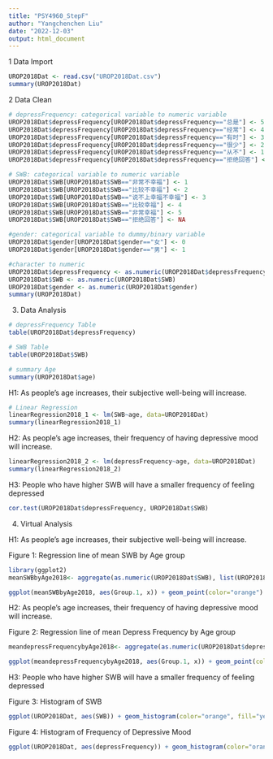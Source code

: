 ```yaml
---
title: "PSY4960_StepF"
author: "Yangchenchen Liu"
date: "2022-12-03"
output: html_document
---
```


1 Data Import
```r
UROP2018Dat <- read.csv("UROP2018Dat.csv")
summary(UROP2018Dat)
```

2 Data Clean
```r
# depressFrequency: categorical variable to numeric variable
UROP2018Dat$depressFrequency[UROP2018Dat$depressFrequency=="总是"] <- 5
UROP2018Dat$depressFrequency[UROP2018Dat$depressFrequency=="经常"] <- 4
UROP2018Dat$depressFrequency[UROP2018Dat$depressFrequency=="有时"] <- 3
UROP2018Dat$depressFrequency[UROP2018Dat$depressFrequency=="很少"] <- 2
UROP2018Dat$depressFrequency[UROP2018Dat$depressFrequency=="从不"] <- 1
UROP2018Dat$depressFrequency[UROP2018Dat$depressFrequency=="拒绝回答"] <- NA

# SWB: categorical variable to numeric variable
UROP2018Dat$SWB[UROP2018Dat$SWB=="非常不幸福"] <- 1
UROP2018Dat$SWB[UROP2018Dat$SWB=="比较不幸福"] <- 2
UROP2018Dat$SWB[UROP2018Dat$SWB=="说不上幸福不幸福"] <- 3
UROP2018Dat$SWB[UROP2018Dat$SWB=="比较幸福"] <- 4
UROP2018Dat$SWB[UROP2018Dat$SWB=="非常幸福"] <- 5
UROP2018Dat$SWB[UROP2018Dat$SWB=="拒绝回答"] <- NA

#gender: categorical variable to dummy/binary variable
UROP2018Dat$gender[UROP2018Dat$gender=="女"] <- 0
UROP2018Dat$gender[UROP2018Dat$gender=="男"] <- 1

#character to numeric 
UROP2018Dat$depressFrequency <- as.numeric(UROP2018Dat$depressFrequency)
UROP2018Dat$SWB <- as.numeric(UROP2018Dat$SWB)
UROP2018Dat$gender <- as.numeric(UROP2018Dat$gender)
summary(UROP2018Dat)
```

3. Data Analysis
```r
# depressFrequency Table
table(UROP2018Dat$depressFrequency)
```

```r
# SWB Table
table(UROP2018Dat$SWB)
```

```r
# summary Age
summary(UROP2018Dat$age)
```

H1: As people's age increases, their subjective well-being will increase. 
```r
# Linear Regression
linearRegression2018_1 <- lm(SWB~age, data=UROP2018Dat)
summary(linearRegression2018_1)
```

H2: As people's age increases, their frequency of having depressive mood will increase. 
```r
linearRegression2018_2 <- lm(depressFrequency~age, data=UROP2018Dat)
summary(linearRegression2018_2)
```

H3: People who have higher SWB will have a smaller frequency of feeling depressed
```r
cor.test(UROP2018Dat$depressFrequency, UROP2018Dat$SWB)
```

4. Virtual Analysis

H1: As people's age increases, their subjective well-being will increase. 

Figure 1: Regression line of mean SWB by Age group
```r
library(ggplot2)
meanSWBbyAge2018<- aggregate(as.numeric(UROP2018Dat$SWB), list(UROP2018Dat$age), FUN=mean, na.rm=T)

ggplot(meanSWBbyAge2018, aes(Group.1, x)) + geom_point(color="orange") + xlab("Age") +ylab("Subjective Well-being Mean of the Age") +theme_classic() +ggtitle("2018 Chinese Adults' Subjective Well-being Mean by Age") + geom_smooth(method="lm", color="orange", se=FALSE)
```

H2: As people's age increases, their frequency of having depressive mood will increase. 

Figure 2: Regression line of mean Depress Frequency by Age group
```r
meandepressFrequencybyAge2018<- aggregate(as.numeric(UROP2018Dat$depressFrequency), list(UROP2018Dat$age), FUN=mean, na.rm=T)

ggplot(meandepressFrequencybyAge2018, aes(Group.1, x)) + geom_point(color="orange") + xlab("Age") +ylab("Depress Frequency Mean of the Age") +theme_classic() +ggtitle("2018 Chinese Young Adults' Depress Frequency Mean by Age") + geom_smooth(method="lm", color="orange", se=FALSE)
```

H3: People who have higher SWB will have a smaller frequency of feeling depressed

Figure 3: Histogram of SWB
```r
ggplot(UROP2018Dat, aes(SWB)) + geom_histogram(color="orange", fill="yellow") + theme_classic() +ggtitle ("Histogram of 2018 Chinese Young Adults' SWB") 
```

Figure 4: Histogram of Frequency of Depressive Mood
```r
ggplot(UROP2018Dat, aes(depressFrequency)) + geom_histogram(color="orange", fill="yellow") + theme_classic() +ggtitle ("Histogram of 2018 Chinese Young Adults' Frequency of Depressive Mood") 
```
